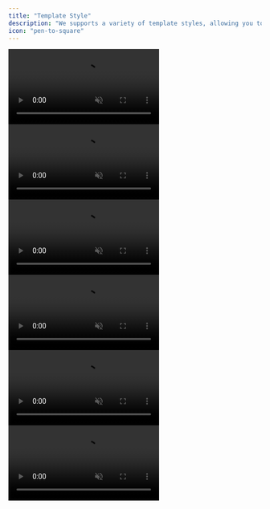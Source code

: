 ```yaml
---
title: "Template Style"
description: "We supports a variety of template styles, allowing you to customize the appearance of your videos. This flexibility enables you to create videos that match your video's aesthetic or align with specific themes."
icon: "pen-to-square"
---
```


<div
  style={{
    display: "flex",
    flexWrap: "wrap",
    gap: "12px",
  }}
>
<div style={{ textAlign: "center" }}>
  <video
    autoPlay
    muted
    loop
    playsInline
    src="https://d4up8b6dpeb61.cloudfront.net/videos/ai-edit-cinematic.mp4"
    alt="Cinematic"
    style={{
      width: "100%",
      maxWidth: "170px",
      borderRadius: "12px",
      margin: "0",
      padding: "0",
    }}
  />
  <h3 style={{ marginTop: "5px", paddingTop: "0" }}>Cinematic</h3>
</div>
<div style={{ textAlign: "center" }}>
  <video
    autoPlay
    muted
    loop
    playsInline
    src="https://d4up8b6dpeb61.cloudfront.net/videos/ai-edit-impact.mp4"
    alt="Impact"
    style={{
      width: "100%",
      maxWidth: "170px",
      borderRadius: "12px",
      margin: "0",
      padding: "0",
    }}
  />
  <h3 style={{ marginTop: "5px", paddingTop: "0" }}>Impact</h3>
</div>
<div style={{ textAlign: "center" }}>
  <video
    autoPlay
    muted
    loop
    playsInline
    src="https://d4up8b6dpeb61.cloudfront.net/videos/ai-edit-vivid.mp4"
    alt="Vivid"
    style={{
      width: "100%",
      maxWidth: "170px",
      borderRadius: "12px",
      margin: "0",
      padding: "0",
    }}
  />
  <h3 style={{ marginTop: "5px", paddingTop: "0" }}>Vivid</h3>
</div>
<div style={{ textAlign: "center" }}>
  <video
    autoPlay
    muted
    loop
    playsInline
    src="https://d4up8b6dpeb61.cloudfront.net/videos/ai-edit-kinetic.mp4"
    alt="Kinetic"
    style={{
      width: "100%",
      maxWidth: "170px",
      borderRadius: "12px",
      margin: "0",
      padding: "0",
    }}
  />
  <h3 style={{ marginTop: "5px", paddingTop: "0" }}>Kinetic</h3>
</div>
<div style={{ textAlign: "center" }}>
  <video
    autoPlay
    muted
    loop
    playsInline
    src="https://d4up8b6dpeb61.cloudfront.net/videos/ai-edit-split.mp4"
    alt="Split"
    style={{
      width: "100%",
      maxWidth: "170px",
      borderRadius: "12px",
      margin: "0",
      padding: "0",
    }}
  />
  <h3 style={{ marginTop: "5px", paddingTop: "0" }}>Split</h3>
</div>
<div style={{ textAlign: "center" }}>
  <video
    autoPlay
    muted
    loop
    playsInline
    src="https://d4up8b6dpeb61.cloudfront.net/videos/ai-edit-storyteller.mp4"
    alt="Storyteller"
    style={{
      width: "100%",
      maxWidth: "170px",
      borderRadius: "12px",
      margin: "0",
      padding: "0",
    }}
  />
  <h3 style={{ marginTop: "5px", paddingTop: "0" }}>Storyteller</h3>
</div>

</div>
